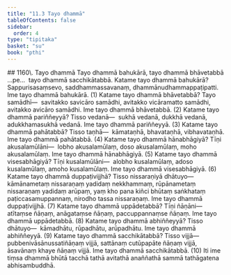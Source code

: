```yaml
---
title: "11.3 Tayo dhammā"
tableOfContents: false
sidebar:
  order: 4
type: "tipitaka"
basket: "su"
book: "pthi"
---
```



<DynamicBreadcrumb />

<Paragraph type="center" book="pthi">
## 1160\. Tayo dhammā
</Paragraph>

<Division number="353" book="pthi" bookNo="8" page="229">

<Paragraph number="1161" book="pthi">
Tayo dhammā bahukārā, tayo dhammā bhāvetabbā …pe…  tayo dhammā sacchikātabbā.
</Paragraph>

<Paragraph number="1162" book="pthi">
Katame tayo dhammā <Emphasis>bahukārā?</Emphasis> Sappurisasaṃsevo, saddhammassavanaṃ, dhammānudhammappaṭipatti. Ime tayo dhammā bahukārā. (1)
</Paragraph>

<Paragraph number="1163" book="pthi">
Katame tayo dhammā <Emphasis>bhāvetabbā?</Emphasis> Tayo samādhī—  savitakko savicāro samādhi, avitakko vicāramatto samādhi, avitakko avicāro samādhi. Ime tayo dhammā bhāvetabbā. (2)
</Paragraph>

<Paragraph number="1164" book="pthi">
Katame tayo dhammā <Emphasis>pariññeyyā?</Emphasis> Tisso vedanā—  sukhā vedanā, dukkhā vedanā, adukkhamasukhā vedanā. Ime tayo dhammā pariññeyyā. (3)
</Paragraph>

<Paragraph number="1165" book="pthi">
Katame tayo dhammā <Emphasis>pahātabbā?</Emphasis> Tisso taṇhā—  kāmataṇhā, bhavataṇhā, vibhavataṇhā. Ime tayo dhammā pahātabbā. (4)
</Paragraph>

<Paragraph number="1166" book="pthi">
Katame tayo dhammā <Emphasis>hānabhāgiyā?</Emphasis> Tīṇi akusalamūlāni—  lobho akusalamūlaṃ, doso akusalamūlaṃ, moho akusalamūlaṃ. Ime tayo dhammā hānabhāgiyā. (5)
</Paragraph>

<Paragraph number="1167" book="pthi">
Katame tayo dhammā <Emphasis>visesabhāgiyā?</Emphasis> Tīṇi kusalamūlāni—  alobho kusalamūlaṃ, adoso kusalamūlaṃ, amoho kusalamūlaṃ. Ime tayo dhammā visesabhāgiyā. (6)
</Paragraph>

<Paragraph number="1168" book="pthi">
Katame tayo dhammā <Emphasis>duppaṭivijjhā?</Emphasis> Tisso nissaraṇiyā dhātuyo—  kāmānametaṃ nissaraṇaṃ yadidaṃ nekkhammaṃ, rūpānametaṃ nissaraṇaṃ yadidaṃ arūpaṃ, yaṃ kho pana kiñci bhūtaṃ saṅkhataṃ paṭiccasamuppannaṃ, nirodho tassa nissaraṇaṃ. Ime tayo dhammā duppaṭivijjhā. (7)
</Paragraph>

<Paragraph number="1169" book="pthi">
Katame tayo dhammā <Emphasis>uppādetabbā?</Emphasis> Tīṇi ñāṇāni—  atītaṃse ñāṇaṃ, anāgataṃse ñāṇaṃ, paccuppannaṃse ñāṇaṃ. Ime tayo dhammā uppādetabbā. (8)
</Paragraph>

<Paragraph number="1170" book="pthi">
Katame tayo dhammā <Emphasis>abhiññeyyā?</Emphasis> Tisso dhātuyo—  kāmadhātu, rūpadhātu, arūpadhātu. Ime tayo dhammā abhiññeyyā. (9)
</Paragraph>

<Paragraph number="1171" book="pthi">
Katame tayo dhammā <Emphasis>sacchikātabbā?</Emphasis> Tisso vijjā—  pubbenivāsānussatiñāṇaṃ vijjā, sattānaṃ cutūpapāte ñāṇaṃ vijjā, āsavānaṃ khaye ñāṇaṃ vijjā. Ime tayo dhammā sacchikātabbā. (10)
</Paragraph>

<Paragraph number="1172" book="pthi">
Iti ime tiṃsa dhammā bhūtā tacchā tathā avitathā anaññathā sammā tathāgatena abhisambuddhā.
</Paragraph>
</Division>